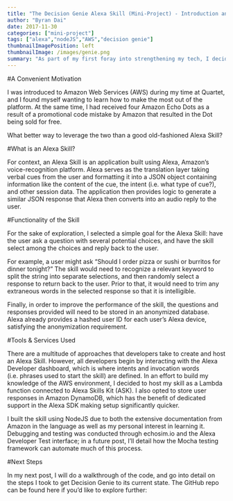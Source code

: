 ```yaml
---
title: "The Decision Genie Alexa Skill (Mini-Project) - Introduction and Setup"
author: "Byran Dai"
date: 2017-11-30
categories: ["mini-project"]
tags: ["alexa","nodeJS","AWS","decision genie"]
thumbnailImagePosition: left
thumbnailImage: /images/genie.png
summary: "As part of my first foray into strengthening my tech, I decided to create a simple service for Amazon Alexa that would choose between several options given by a user."
---
```


<INSERT IMAGE OF THE GENIE HERE>

#A Convenient Motivation

I was introduced to Amazon Web Services (AWS) during my time at Quartet, and I found myself wanting to learn how to make the most out of the platform. At the same time, I had received four Amazon Echo Dots as a result of a promotional code mistake by Amazon that resulted in the Dot being sold for free.

What better way to leverage the two than a good old-fashioned Alexa Skill?

#What is an Alexa Skill?

For context, an Alexa Skill is an application built using Alexa, Amazon's voice-recognition platform. Alexa serves as the translation layer taking verbal cues from the user and formatting it into a JSON object containing information like the content of the cue, the intent (i.e. what type of cue?), and other session data. The application then provides logic to generate a similar JSON response that Alexa then converts into an audio reply to the user. 

#Functionality of the Skill

For the sake of exploration, I selected a simple goal for the Alexa Skill: have the user ask a question with several potential choices, and have the skill select among the choices and reply back to the user. 

For example, a user might ask "Should I order pizza or sushi or burritos for dinner tonight?" The skill would need to recognize a relevant keyword to split the string into separate selections, and then randomly select a response to return back to the user. Prior to that, it would need to trim any extraneous words in the selected response so that it is intelligible.

Finally, in order to improve the performance of the skill, the questions and responses provided will need to be stored in an anonymized database. Alexa already provides a hashed user ID for each user's Alexa device, satisfying the anonymization requirement.

#Tools & Services Used

There are a multitude of approaches that developers take to create and host an Alexa Skill. However, all developers begin by interacting with the Alexa Developer dashboard, which is where intents and invocation words (i.e. phrases used to start the skill) are defined. In an effort to build my knowledge of the AWS environment, I decided to host my skill as a Lambda function connected to Alexa Skills Kit (ASK). I also opted to store user responses in Amazon DynamoDB, which has the benefit of dedicated support in the Alexa SDK making setup significantly quicker.

I built the skill using NodeJS due to both the extensive documentation from Amazon in the language as well as my personal interest in learning it. Debugging and testing was conducted through echosim.io and the Alexa Developer Test interface; in a future post, I'll detail how the Mocha testing framework can automate much of this process.

#Next Steps

In my next post, I will do a walkthrough of the code, and go into detail on the steps I took to get Decision Genie to its current state. The GitHub repo can be found here if you'd like to explore further: <INSERT URL OF GITHUB>